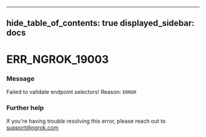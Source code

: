 

---
hide_table_of_contents: true
displayed_sidebar: docs
---


# ERR_NGROK_19003

### Message
Failed to validate  endpoint selectors! Reason: `ERROR`

<ErrorDetails error="err_ngrok_19003" />



### Further help
If you're having trouble resolving this error, please reach out to [support@ngrok.com](mailto:support@ngrok.com?subject=Help%20with%20ERR_NGROK_19003)

